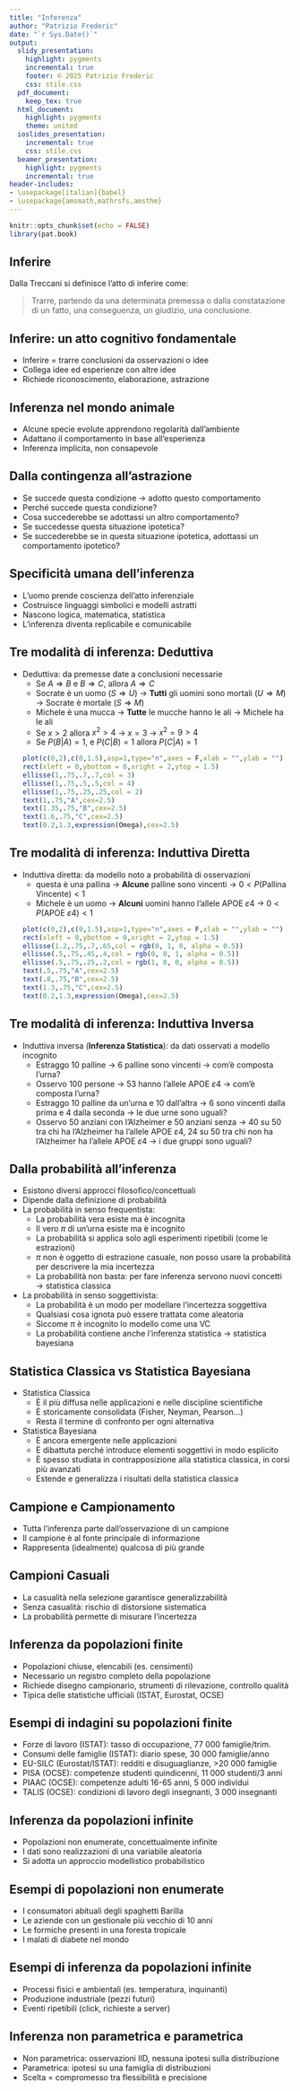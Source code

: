 ```yaml
---
title: "Inferenza"
author: "Patrizio Frederic"
date: "`r Sys.Date()`"
output:
  slidy_presentation:
    highlight: pygments
    incremental: true
    footer: © 2025 Patrizio Frederic
    css: stile.css
  pdf_document:
    keep_tex: true
  html_document:
    highlight: pygments
    theme: united
  ioslides_presentation:
    incremental: true
    css: stile.css
  beamer_presentation:
    highlight: pygments
    incremental: true
header-includes:
- \usepackage[italian]{babel}
- \usepackage{amsmath,mathrsfs,amsthm}
---
```


```r
knitr::opts_chunk$set(echo = FALSE)
library(pat.book)
```

## Inferire

Dalla Treccani si definisce l'atto di inferire come:

> Trarre, partendo da una determinata premessa o dalla constatazione di un fatto, una conseguenza, un giudizio, una conclusione.


## Inferire: un atto cognitivo fondamentale 

- Inferire = trarre conclusioni da osservazioni o idee 
- Collega idee ed esperienze con altre idee
- Richiede riconoscimento, elaborazione, astrazione

## Inferenza nel mondo animale

- Alcune specie evolute apprendono regolarità dall'ambiente
- Adattano il comportamento in base all'esperienza
- Inferenza implicita, non consapevole

## Dalla contingenza all'astrazione

- Se succede questa condizione → adotto questo comportamento
- Perché succede questa condizione?
- Cosa succederebbe se adottassi un altro comportamento?
- Se succedesse questa situazione ipotetica?
- Se succederebbe se in questa situazione ipotetica, adottassi un comportamento ipotetico?

## Specificità umana dell'inferenza

- L'uomo prende coscienza dell'atto inferenziale
- Costruisce linguaggi simbolici e modelli astratti
- Nascono logica, matematica, statistica
- L'inferenza diventa replicabile e comunicabile

## Tre modalità di inferenza: Deduttiva

- Deduttiva: da premesse date a conclusioni necessarie
  + Se $A\Rightarrow B$ e $B\Rightarrow C$, allora $A\Rightarrow C$
  + Socrate è un uomo ($S\Rightarrow U$) → **Tutti** gli uomini sono mortali ($U\Rightarrow M$) →  Socrate è mortale ($S\Rightarrow M$)
  + Michele è una mucca → **Tutte** le mucche hanno le ali →  Michele ha le ali
  + Se $x>2$ allora $x^2>4$ → $x=3$ → $x^2=9>4$
  + Se $P(B|A)=1$, e $P(C|B)=1$ allora $P(C|A)=1$
```r
plot(c(0,2),c(0,1.5),asp=1,type="n",axes = F,xlab = "",ylab = "")
rect(xleft = 0,ybottom = 0,xright = 2,ytop = 1.5)
ellisse(1,.75,.7,.7,col = 3)
ellisse(1,.75,.5,.5,col = 4)
ellisse(1,.75,.25,.25,col = 2)
text(1,.75,"A",cex=2.5)
text(1.35,.75,"B",cex=2.5)
text(1.6,.75,"C",cex=2.5)
text(0.2,1.3,expression(Omega),cex=2.5)
```



## Tre modalità di inferenza: Induttiva Diretta

- Induttiva diretta: da modello noto a probabilità di osservazioni
  + questa è una pallina → **Alcune** palline sono vincenti → $0 < P(\text{Pallina Vincente}) < 1$
  + Michele è un uomo → **Alcuni** uomini hanno l'allele APOE $\varepsilon4$ → $0 < P(\text{APOE }\varepsilon4 ) < 1$
```r
plot(c(0,2),c(0,1.5),asp=1,type="n",axes = F,xlab = "",ylab = "")
rect(xleft = 0,ybottom = 0,xright = 2,ytop = 1.5)
ellisse(1.2,.75,.7,.65,col = rgb(0, 1, 0, alpha = 0.5))
ellisse(.5,.75,.45,.4,col = rgb(0, 0, 1, alpha = 0.5))
ellisse(.5,.75,.25,.2,col = rgb(1, 0, 0, alpha = 0.5))
text(.5,.75,"A",cex=2.5)
text(.8,.75,"B",cex=2.5)
text(1.3,.75,"C",cex=2.5)
text(0.2,1.3,expression(Omega),cex=2.5)
```

## Tre modalità di inferenza: Induttiva Inversa

- Induttiva inversa (**Inferenza Statistica**): da dati osservati a modello incognito
  + Estraggo 10 palline → 6 palline sono vincenti → com'è composta l'urna?
  + Osservo 100 persone → 53 hanno l'allele APOE $\varepsilon4$ → com'è composta l'urna?
  + Estraggo 10 palline da un'urna e 10 dall'altra → 6 sono vincenti dalla prima e 4 dalla seconda → le due urne sono uguali?
  + Osservo 50 anziani con l'Alzheimer e 50 anziani senza → 40 su 50 tra chi ha l'Alzheimer ha l'allele APOE $\varepsilon4$, 24 su 50 tra chi non ha l'Alzheimer ha l'allele APOE $\varepsilon4$ → i due gruppi sono uguali?

## Dalla probabilità all'inferenza

- Esistono diversi approcci filosofico/concettuali
- Dipende dalla definizione di probabilità
- La probabilità in senso frequentista: 
  + La probabilità vera esiste ma è incognita
  + Il vero $\pi$ di un'urna esiste ma è incognito 
  + La probabilità si applica solo agli esperimenti ripetibili (come le estrazioni)
  + $\pi$ non è oggetto di estrazione casuale, non posso usare la probabilità per descrivere la mia incertezza
  + La probabilità non basta: per fare inferenza servono nuovi concetti → statistica classica
- La probabilità in senso soggettivista:
  + La probabilità è un modo per modellare l'incertezza soggettiva
  + Qualsiasi cosa ignota può essere trattata come aleatoria
  + Siccome $\pi$ è incognito lo modello come una VC
  + La probabilità contiene anche l'inferenza statistica → statistica bayesiana

## Statistica Classica vs Statistica Bayesiana

- Statistica Classica
  + È il più diffusa nelle applicazioni e nelle discipline scientifiche
  + È storicamente consolidata (Fisher, Neyman, Pearson...)
  + Resta il termine di confronto per ogni alternativa
- Statistica Bayesiana
  + È ancora emergente nelle applicazioni
  + È dibattuta perché introduce elementi soggettivi in modo esplicito
  + È spesso studiata in contrapposizione alla statistica classica, in corsi più avanzati
  + Estende e generalizza i risultati della statistica classica

## Campione e Campionamento

- Tutta l'inferenza parte dall'osservazione di un campione
- Il campione è al fonte principale di informazione
- Rappresenta (idealmente) qualcosa di più grande

## Campioni Casuali

- La casualità nella selezione garantisce generalizzabilità
- Senza casualità: rischio di distorsione sistematica
- La probabilità permette di misurare l'incertezza

## Inferenza da popolazioni finite

- Popolazioni chiuse, elencabili (es. censimenti)
- Necessario un registro completo della popolazione
- Richiede disegno campionario, strumenti di rilevazione, controllo qualità
- Tipica delle statistiche ufficiali (ISTAT, Eurostat, OCSE)

## Esempi di indagini su popolazioni finite

- Forze di lavoro (ISTAT): tasso di occupazione, 77 000 famiglie/trim.
- Consumi delle famiglie (ISTAT): diario spese, 30 000 famiglie/anno
- EU-SILC (Eurostat/ISTAT): redditi e disuguaglianze, >20 000 famiglie
- PISA (OCSE): competenze studenti quindicenni, 11 000 studenti/3 anni
- PIAAC (OCSE): competenze adulti 16-65 anni, 5 000 individui
- TALIS (OCSE): condizioni di lavoro degli insegnanti, 3 000 insegnanti

## Inferenza da popolazioni infinite

- Popolazioni non enumerate, concettualmente infinite
- I dati sono realizzazioni di una variabile aleatoria
- Si adotta un approccio modellistico probabilistico

## Esempi di popolazioni non enumerate

- I consumatori abituali degli spaghetti Barilla
- Le aziende con un gestionale più vecchio di 10 anni
- Le formiche presenti in una foresta tropicale
- I malati di diabete nel mondo


## Esempi di inferenza da popolazioni infinite

- Processi fisici e ambientali (es. temperatura, inquinanti)
- Produzione industriale (pezzi futuri)
- Eventi ripetibili (click, richieste a server)

## Inferenza non parametrica e parametrica

- Non parametrica: osservazioni IID, nessuna ipotesi sulla distribuzione
- Parametrica: ipotesi su una famiglia di distribuzioni
- Scelta = compromesso tra flessibilità e precisione


